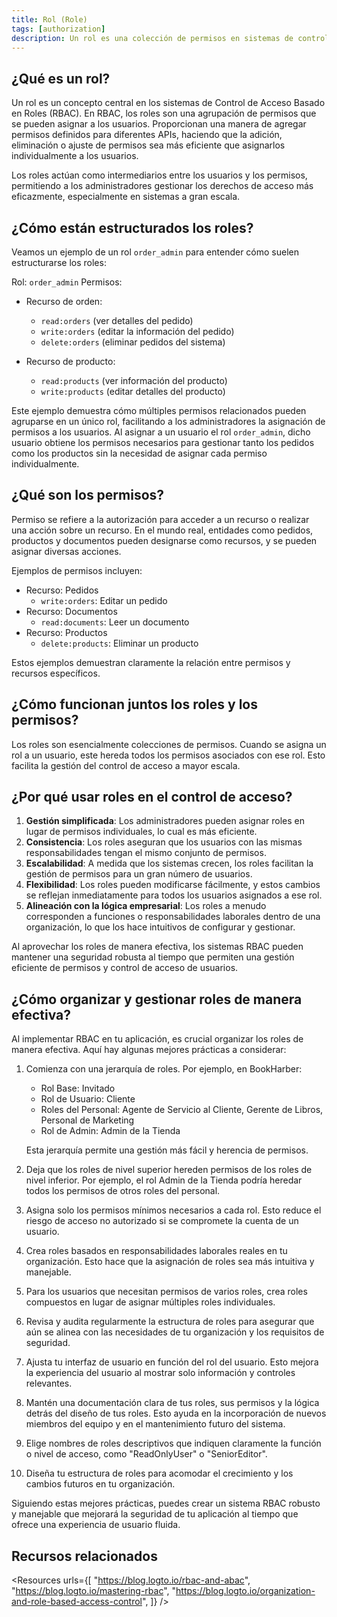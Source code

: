 ```yaml
---
title: Rol (Role)
tags: [authorization]
description: Un rol es una colección de permisos en sistemas de control de acceso que define qué acciones pueden realizar los usuarios, proporcionando una forma eficiente de gestionar y asignar derechos de acceso a los usuarios.
---
```


## ¿Qué es un rol?

Un rol es un concepto central en los sistemas de Control de Acceso Basado en Roles (RBAC). En RBAC, los roles son una agrupación de permisos que se pueden asignar a los usuarios. Proporcionan una manera de agregar permisos definidos para diferentes APIs, haciendo que la adición, eliminación o ajuste de permisos sea más eficiente que asignarlos individualmente a los usuarios.

Los roles actúan como intermediarios entre los usuarios y los permisos, permitiendo a los administradores gestionar los derechos de acceso más eficazmente, especialmente en sistemas a gran escala.

## ¿Cómo están estructurados los roles?

Veamos un ejemplo de un rol `order_admin` para entender cómo suelen estructurarse los roles:

Rol: `order_admin`
Permisos:
- Recurso de orden:
   - `read:orders` (ver detalles del pedido)
   - `write:orders` (editar la información del pedido)
   - `delete:orders` (eliminar pedidos del sistema)

- Recurso de producto:
   - `read:products` (ver información del producto)
   - `write:products` (editar detalles del producto)

Este ejemplo demuestra cómo múltiples permisos relacionados pueden agruparse en un único rol, facilitando a los administradores la asignación de permisos a los usuarios. Al asignar a un usuario el rol `order_admin`, dicho usuario obtiene los permisos necesarios para gestionar tanto los pedidos como los productos sin la necesidad de asignar cada permiso individualmente.

## ¿Qué son los permisos?

Permiso se refiere a la autorización para acceder a un recurso o realizar una acción sobre un recurso. En el mundo real, entidades como pedidos, productos y documentos pueden designarse como recursos, y se pueden asignar diversas acciones.

Ejemplos de permisos incluyen:

- Recurso: Pedidos
  - `write:orders`: Editar un pedido
- Recurso: Documentos
  - `read:documents`: Leer un documento
- Recurso: Productos
  - `delete:products`: Eliminar un producto

Estos ejemplos demuestran claramente la relación entre permisos y recursos específicos.

## ¿Cómo funcionan juntos los roles y los permisos?

Los roles son esencialmente colecciones de permisos. Cuando se asigna un rol a un usuario, este hereda todos los permisos asociados con ese rol. Esto facilita la gestión del control de acceso a mayor escala.

## ¿Por qué usar roles en el control de acceso?

1. **Gestión simplificada**: Los administradores pueden asignar roles en lugar de permisos individuales, lo cual es más eficiente.
2. **Consistencia**: Los roles aseguran que los usuarios con las mismas responsabilidades tengan el mismo conjunto de permisos.
3. **Escalabilidad**: A medida que los sistemas crecen, los roles facilitan la gestión de permisos para un gran número de usuarios.
4. **Flexibilidad**: Los roles pueden modificarse fácilmente, y estos cambios se reflejan inmediatamente para todos los usuarios asignados a ese rol.
5. **Alineación con la lógica empresarial**: Los roles a menudo corresponden a funciones o responsabilidades laborales dentro de una organización, lo que los hace intuitivos de configurar y gestionar.

Al aprovechar los roles de manera efectiva, los sistemas RBAC pueden mantener una seguridad robusta al tiempo que permiten una gestión eficiente de permisos y control de acceso de usuarios.

## ¿Cómo organizar y gestionar roles de manera efectiva?

Al implementar RBAC en tu aplicación, es crucial organizar los roles de manera efectiva. Aquí hay algunas mejores prácticas a considerar:

1. Comienza con una jerarquía de roles. Por ejemplo, en BookHarber:
   - Rol Base: Invitado
   - Rol de Usuario: Cliente
   - Roles del Personal: Agente de Servicio al Cliente, Gerente de Libros, Personal de Marketing
   - Rol de Admin: Admin de la Tienda

   Esta jerarquía permite una gestión más fácil y herencia de permisos.

2. Deja que los roles de nivel superior hereden permisos de los roles de nivel inferior. Por ejemplo, el rol Admin de la Tienda podría heredar todos los permisos de otros roles del personal.

3. Asigna solo los permisos mínimos necesarios a cada rol. Esto reduce el riesgo de acceso no autorizado si se compromete la cuenta de un usuario.

4. Crea roles basados en responsabilidades laborales reales en tu organización. Esto hace que la asignación de roles sea más intuitiva y manejable.

5. Para los usuarios que necesitan permisos de varios roles, crea roles compuestos en lugar de asignar múltiples roles individuales.

6. Revisa y audita regularmente la estructura de roles para asegurar que aún se alinea con las necesidades de tu organización y los requisitos de seguridad.

7. Ajusta tu interfaz de usuario en función del rol del usuario. Esto mejora la experiencia del usuario al mostrar solo información y controles relevantes.

8. Mantén una documentación clara de tus roles, sus permisos y la lógica detrás del diseño de tus roles. Esto ayuda en la incorporación de nuevos miembros del equipo y en el mantenimiento futuro del sistema.

9. Elige nombres de roles descriptivos que indiquen claramente la función o nivel de acceso, como "ReadOnlyUser" o "SeniorEditor".

10. Diseña tu estructura de roles para acomodar el crecimiento y los cambios futuros en tu organización.

Siguiendo estas mejores prácticas, puedes crear un sistema RBAC robusto y manejable que mejorará la seguridad de tu aplicación al tiempo que ofrece una experiencia de usuario fluida.

## Recursos relacionados

<Resources
  urls={[
    "https://blog.logto.io/rbac-and-abac",
    "https://blog.logto.io/mastering-rbac",
    "https://blog.logto.io/organization-and-role-based-access-control",
  ]}
/>
